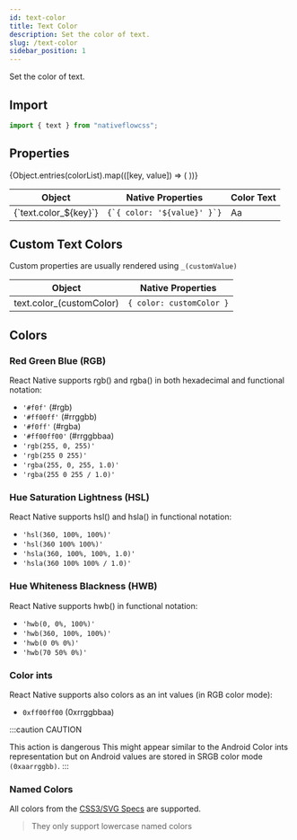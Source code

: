 ```yaml
---
id: text-color
title: Text Color
description: Set the color of text.
slug: /text-color
sidebar_position: 1
---
```



Set the color of text.

## Import

```js title="src/screens/Component.js"
import { text } from "nativeflowcss";
```

## Properties

<div class="scrollable-box">
  <table>
    <thead>
      <tr>
        <th>Object</th>
        <th>Native Properties</th>
        <th>Color Text</th>
      </tr>
    </thead>
    <tbody>
      {Object.entries(colorList).map(([key, value]) => (
        <React.Fragment key={key}>
          <tr>
            <td>{`text.color_${key}`}</td>
            <td>
              <code>{`{ color: '${value}' }`}</code>
            </td>
            <td>
              <div
                style={{
                  width: "20px",
                  margin: "auto",
                  height: "20px",
                  color: `${value}`,
                  fontWeight: "bold",
                }}
              >Aa</div>
            </td>
          </tr>
        </React.Fragment>
      ))}
    </tbody>
  </table>
</div>

## Custom Text Colors

Custom properties are usually rendered using `_(customValue)`

| Object                   | Native Properties              |
| ------------------------ | ------------------------------ |
| text.color_(customColor) | `{ color: customColor }`       |

## Colors

### Red Green Blue (RGB)

React Native supports rgb() and rgba() in both hexadecimal and functional notation:

- `'#f0f'` (#rgb)
- `'#ff00ff'` (#rrggbb)
- `'#f0ff'` (#rgba)
- `'#ff00ff00'` (#rrggbbaa)
- `'rgb(255, 0, 255)'`
- `'rgb(255 0 255)'`
- `'rgba(255, 0, 255, 1.0)'`
- `'rgba(255 0 255 / 1.0)'`

### Hue Saturation Lightness (HSL)

React Native supports hsl() and hsla() in functional notation:

- `'hsl(360, 100%, 100%)'`
- `'hsl(360 100% 100%)'`
- `'hsla(360, 100%, 100%, 1.0)'`
- `'hsla(360 100% 100% / 1.0)'`

### Hue Whiteness Blackness (HWB)

React Native supports hwb() in functional notation:

- `'hwb(0, 0%, 100%)'`
- `'hwb(360, 100%, 100%)'`
- `'hwb(0 0% 0%)'`
- `'hwb(70 50% 0%)'`

### Color ints

React Native supports also colors as an int values (in RGB color mode):

- `0xff00ff00` (0xrrggbbaa)

:::caution CAUTION

This action is dangerous
This might appear similar to the Android Color ints representation but on Android values are stored in SRGB color mode `(0xaarrggbb)`.
:::

### Named Colors

All colors from the [CSS3/SVG Specs](https://www.w3.org/TR/css-color-3/#svg-color) are supported.

> They only support lowercase named colors